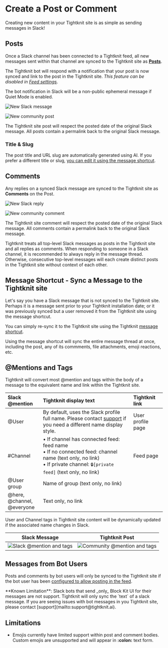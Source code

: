 # Create a Post or Comment

Creating new content in your Tightknit site is as simple as sending messages in Slack!

## Posts

Once a Slack channel has been connected to a Tightknit feed, all new messages sent within that channel
are synced to the Tightknit site as **[Posts](../../tightknit-site/post)**.

The Tightknit bot will respond with a notification that your post is now synced and link to the post in the Tightknit site. _This feature can be disabled in [Feed settings](../../slack-administration/feed-settings)_.


<Callout type="info">
  The bot notification in Slack will be a non-public ephemeral message if Quiet
  Mode is enabled.
</Callout>

![New Slack message](/new-slack-message2.png)

![New community post](/new-post.png)

The Tightknit site post will respect the posted date of the original Slack message. All posts contain a permalink back to the original Slack message.

### Title & Slug

The post title and URL slug are automatically generated using AI.
If you prefer a different title or slug, [you can edit it using the message shortcut](./edit-post-or-comment).

## Comments

Any replies on a synced Slack message are synced to the Tightknit site as **Comments** on the Post.

![New Slack reply](/new-slack-reply.png)

![New community comment](/new-comment.png)

The Tightknit site comment will respect the posted date of the original Slack message. All comments contain a permalink back to the original Slack message.

<Callout>
  Tightknit treats all top-level Slack messages as posts in the Tightknit site
  and all replies as comments. When responding to someone in a Slack channel, it
  is recommended to always reply in the message thread. Otherwise, consecutive
  top-level messages will each create distinct posts in the Tightknit site
  without context of each other.
</Callout>

## Message Shortcut - Sync a Message to the Tightknit site

Let's say you have a Slack message that is not synced to the Tightknit site. Perhaps it is a message sent prior
to your Tightknit installation date; or it was previously synced but a user removed it from the Tightknit site using the message shortcut.

You can simply re-sync it to the Tightknit site using the Tightknit [message shortcut](../message-shortcuts).

<Callout>
  Using the message shortcut will sync the entire message thread at once,
  including the post, any of its commments, file attachments, emoji reactions,
  etc.
</Callout>

## @Mentions and Tags

Tightknit will convert most @mention and tags within the body of a message to the equivalent name and link within the Tightknit site.

| **Slack @mention**                   | **Tightknit display text**                                                                                                                                                 | **Tightknit link** |
| :----------------------------------- | :------------------------------------------------------------------------------------------------------------------------------------------------------------------------- | :----------------- |
| @User                                | By default, uses the Slack profile full name. Please contact [support](mailto:support@tightknit.ai) if you need a different name display style.                            | User profile page  |
| #Channel                             | • If channel has connected feed: feed name<br/>• If no connected feed: channel name (text only, no link)<br/>• If private channel: `🔒[private feed]` (text only, no link) | Feed page          |
| @User group                          | Name of group (text only, no link)                                                                                                                                         |                    |
| @here,<br/> @channel,<br/> @everyone | Text only, no link                                                                                                                                                         |                    |

User and Channel tags in Tightknit site content will be dynamically updated if the associated name changes in Slack.

|                   Slack Message                   |                      Tightknit Post                       |
| :-----------------------------------------------: | :-------------------------------------------------------: |
| ![Slack @mention and tags](/at-mention-slack.png) | ![Community @mention and tags](/at-mention-community.png) |

## Messages from Bot Users

Posts and comments by bot users will only be synced to the Tightknit site if the bot user has been [configured to allow posting in the feed](../../slack-administration/manage-feed).

<Callout type="warning" emoji="⚠️">
  **Known Limitation**: Slack bots that send _only_ Block Kit UI for their
  messages are not support. Tightknit will only sync the `text` of a slack
  message. If you are seeing issues with bot messages in you Tightknit site,
  please contact [support](mailto:support@tightknit.ai).
</Callout>

## Limitations

- Emojis currently have limited support within post and comment bodies.
  Custom emojis are unsupported and will appear in **:colon:** text form.
